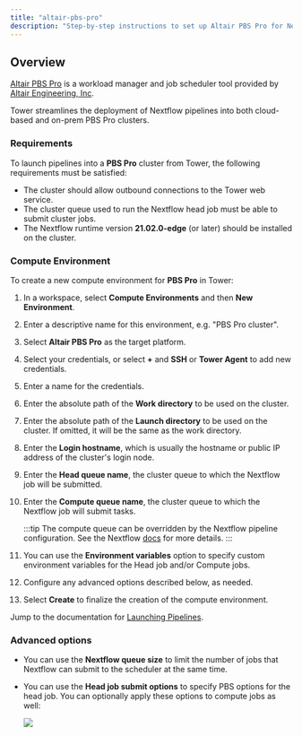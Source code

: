```yaml
---
title: "altair-pbs-pro"
description: "Step-by-step instructions to set up Altair PBS Pro for Nextflow Tower."
---
```


## Overview

[Altair PBS Pro](https://www.altair.com/pbs-professional/) is a workload manager and job scheduler tool provided by [Altair Engineering, Inc](https://www.altair.com).

Tower streamlines the deployment of Nextflow pipelines into both cloud-based and on-prem PBS Pro clusters.

### Requirements

To launch pipelines into a **PBS Pro** cluster from Tower, the following requirements must be satisfied:

- The cluster should allow outbound connections to the Tower web service.
- The cluster queue used to run the Nextflow head job must be able to submit cluster jobs.
- The Nextflow runtime version **21.02.0-edge** (or later) should be installed on the cluster.

### Compute Environment

To create a new compute environment for **PBS Pro** in Tower:

1.  In a workspace, select **Compute Environments** and then **New Environment**.

2.  Enter a descriptive name for this environment, e.g. "PBS Pro cluster".

3.  Select **Altair PBS Pro** as the target platform.

4.  Select your credentials, or select **+** and **SSH** or **Tower Agent** to add new credentials.

5.  Enter a name for the credentials.

6.  Enter the absolute path of the **Work directory** to be used on the cluster.

7.  Enter the absolute path of the **Launch directory** to be used on the cluster. If omitted, it will be the same as the work directory.

8.  Enter the **Login hostname**, which is usually the hostname or public IP address of the cluster's login node.

9.  Enter the **Head queue name**, the cluster queue to which the Nextflow job will be submitted.

10. Enter the **Compute queue name**, the cluster queue to which the Nextflow job will submit tasks.

    :::tip
    The compute queue can be overridden by the Nextflow pipeline configuration. See the Nextflow [docs](https://www.nextflow.io/docs/latest/process.html#queue) for more details.
    :::

11. You can use the **Environment variables** option to specify custom environment variables for the Head job and/or Compute jobs.

12. Configure any advanced options described below, as needed.

13. Select **Create** to finalize the creation of the compute environment.

Jump to the documentation for [Launching Pipelines](../launch/launchpad.mdx).

### Advanced options

- You can use the **Nextflow queue size** to limit the number of jobs that Nextflow can submit to the scheduler at the same time.

- You can use the **Head job submit options** to specify PBS options for the head job. You can optionally apply these options to compute jobs as well:

  ![](./_images/head_job_propagation.png)
